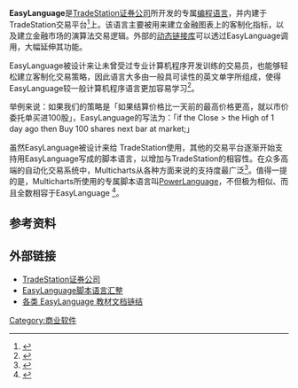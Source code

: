 {{noteTA|G1=IT|G2=Windows}}
'''EasyLanguage'''是[[TradeStation证券公司|TradeStation证券公司]]所开发的专属[[编程语言|编程语言]]，并内建于TradeStation交易平台<ref>{{Cite web |url=http://www.tradestation.com/strategy_testing/st_creation.shtm |title=1 TradeStation证券 |accessdate=2010-06-18 |archive-date=2009-11-21 |archive-url=https://web.archive.org/web/20091121224930/http://www.tradestation.com/strategy_testing/st_creation.shtm |dead-url=no }}</ref>上。该语言主要被用来建立金融图表上的客制化指标，以及建立金融市场的演算法交易逻辑。外部的[[动态链接库|动态链接库]]可以透过EasyLanguage调用，大幅延伸其功能。

EasyLanguage被设计来让未曾受过专业计算机程序开发训练的交易员，也能够轻松建立客制化交易策略，因此语言大多由一般具可读性的英文单字所组成，使得EasyLanguage较一般计算机程序语言更加容易学习<ref>{{Cite web |url=http://lambda-the-ultimate.org/node/2201 |title=2 Easylanguage: domain specific language for trading stocks |accessdate=2010-06-18 |archive-date=2010-06-15 |archive-url=https://web.archive.org/web/20100615004254/http://lambda-the-ultimate.org/node/2201 |dead-url=no }}</ref>。

举例来说：如果我们的策略是「如果结算价格比一天前的最高价格更高，就以市价委托单买进100股」，EasyLanguage的写法为：「if the Close > the High of 1 day ago then Buy 100 shares next bar at market;」

虽然EasyLanguage被设计来给 TradeStation使用，其他的交易平台逐渐开始支持用EasyLanguage写成的脚本语言，以增加与TradeStation的相容性。在众多高端的自动化交易系统中，Multicharts从各种方面来说的支持度最广泛<ref>{{Cite web |url=http://www.tssupport.com/multicharts/ |title=3 Multicharts |accessdate=2010-06-18 |archive-date=2010-05-16 |archive-url=https://web.archive.org/web/20100516080955/http://www.tssupport.com/multicharts/ |dead-url=no }}</ref>。值得一提的是，Multicharts所使用的专属脚本语言叫[[PowerLanguage|PowerLanguage]]，不但极为相似、而且全数相容于EasyLanguage <ref>{{Cite web |url=http://www.tssupport.com/support/tutorials/ |title=4 EasyLanguage文档 |accessdate=2010-06-18 |archive-date=2010-06-18 |archive-url=https://web.archive.org/web/20100618031426/http://www.tssupport.com/support/tutorials/ |dead-url=no }}</ref>。

== 参考资料 ==
<references />

== 外部链接 ==
* [http://www.tradestation.com/ TradeStation证券公司]{{Wayback|url=http://www.tradestation.com/ |date=20110917115045 }}
* [http://forum.tssupport.com/viewtopic.php?t=3339 EasyLanguage脚本语言汇整]{{Wayback|url=http://forum.tssupport.com/viewtopic.php?t=3339 |date=20090908234429 }}
* [http://www.tssupport.com/support/tutorials/ 各类 EasyLanguage 教材文档链结]{{Wayback|url=http://www.tssupport.com/support/tutorials/ |date=20100618031426 }}
<!-- * [http://www.aboutels.com EasyLanguage/PowerLanguage 中文支持论坛] -->

{{normdaten}}
[[Category:商业软件|Category:商业软件]]